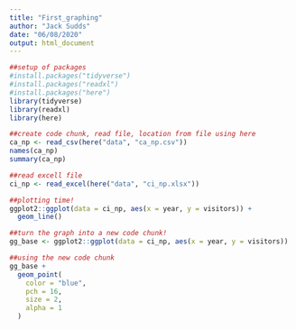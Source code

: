 ```yaml
---
title: "First_graphing"
author: "Jack Sudds"
date: "06/08/2020"
output: html_document
---
```

```r
##setup of packages
#install.packages("tidyverse")
#install.packages("readxl")
#install.packages("here")
library(tidyverse)
library(readxl)
library(here)

##create code chunk, read file, location from file using here
ca_np <- read_csv(here("data", "ca_np.csv"))
names(ca_np)
summary(ca_np)
```

```r
##read excell file
ci_np <- read_excel(here("data", "ci_np.xlsx"))
```

```r
##plotting time!
ggplot2::ggplot(data = ci_np, aes(x = year, y = visitors)) +
  geom_line()

##turn the graph into a new code chunk!
gg_base <- ggplot2::ggplot(data = ci_np, aes(x = year, y = visitors))

##using the new code chunk
gg_base +
  geom_point(
    color = "blue",
    pch = 16,
    size = 2,
    alpha = 1
  )
```


